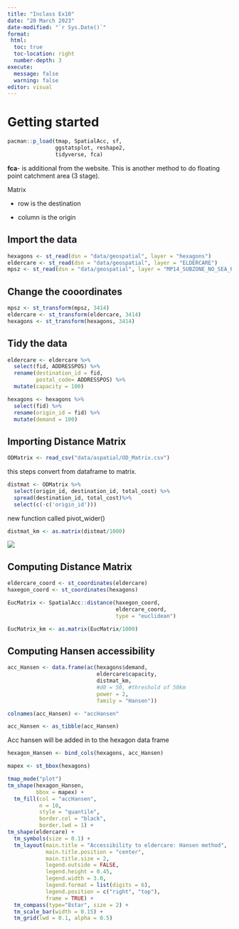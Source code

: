 ```yaml
---
title: "Inclass Ex10"
date: "20 March 2023"
date-modified: "`r Sys.Date()`"
format:
 html:
  toc: true
  toc-location: right
  number-depth: 3
execute: 
  message: false
  warning: false
editor: visual
---
```


# Getting started 

```r
pacman::p_load(tmap, SpatialAcc, sf, 
               ggstatsplot, reshape2,
               tidyverse, fca)
```

**fca**- is additional from the website. This is another method to do floating point catchment area (3 stage).

Matrix

-   row is the destination

-   column is the origin

## Import the data 

```r
hexagons <- st_read(dsn = "data/geospatial", layer = "hexagons") 
eldercare <- st_read(dsn = "data/geospatial", layer = "ELDERCARE") 
mpsz <- st_read(dsn = "data/geospatial", layer = "MP14_SUBZONE_NO_SEA_PL")
```

## Change the cooordinates 

```r
mpsz <- st_transform(mpsz, 3414)
eldercare <- st_transform(eldercare, 3414)
hexagons <- st_transform(hexagons, 3414)
```

## Tidy the data

```r
eldercare <- eldercare %>%
  select(fid, ADDRESSPOS) %>%
  rename(destination_id = fid,
         postal_code= ADDRESSPOS) %>%
  mutate(capacity = 100)
```

```r
hexagons <- hexagons %>%
  select(fid) %>%
  rename(origin_id = fid) %>%
  mutate(demand = 100)
```

## Importing Distance Matrix 

```r
ODMatrix <- read_csv("data/aspatial/OD_Matrix.csv")
```

this steps convert from dataframe to matrix.

```r
distmat <- ODMatrix %>%
  select(origin_id, destination_id, total_cost) %>%
  spread(destination_id, total_cost)%>%
  select(c(-c('origin_id')))
```

new function called pivot_wider()

```r
distmat_km <- as.matrix(distmat/1000)
```

![](matrix.png){fig-align="center"}

## Computing Distance Matrix 

```r
eldercare_coord <- st_coordinates(eldercare)
haxegon_coord <- st_coordinates(hexagons)
```

```r
EucMatrix <- SpatialAcc::distance(haxegon_coord,
                                  eldercare_coord,
                                  type = "euclidean")
```

```r
EucMatrix_km <- as.matrix(EucMatrix/1000)
```

## Computing Hansen accessibility 

```r
acc_Hansen <- data.frame(ac(hexagons$demand,
                            eldercare$capacity,
                            distmat_km, 
                            #d0 = 50, #threshold of 50km 
                            power = 2, 
                            family = "Hansen"))
```

```r
colnames(acc_Hansen) <- "accHansen"
```

```r
acc_Hansen <- as_tibble(acc_Hansen)
```

Acc hansen will be added in to the hexagon data frame

```r
hexagon_Hansen <- bind_cols(hexagons, acc_Hansen)
```

```r
mapex <- st_bbox(hexagons)
```

```r
tmap_mode("plot")
tm_shape(hexagon_Hansen,
         bbox = mapex) + 
  tm_fill(col = "accHansen",
          n = 10,
          style = "quantile",
          border.col = "black",
          border.lwd = 1) +
tm_shape(eldercare) +
  tm_symbols(size = 0.1) +
  tm_layout(main.title = "Accessibility to eldercare: Hansen method",
            main.title.position = "center",
            main.title.size = 2,
            legend.outside = FALSE,
            legend.height = 0.45, 
            legend.width = 3.0,
            legend.format = list(digits = 6),
            legend.position = c("right", "top"),
            frame = TRUE) +
  tm_compass(type="8star", size = 2) +
  tm_scale_bar(width = 0.15) +
  tm_grid(lwd = 0.1, alpha = 0.5)
```
